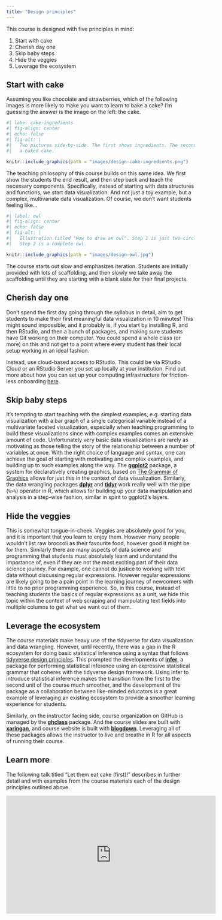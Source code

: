 ```yaml
---
title: "Design principles"
---
```


This course is designed with five principles in mind:

1.  Start with cake
2.  Cherish day one
3.  Skip baby steps
4.  Hide the veggies
5.  Leverage the ecosystem

## Start with cake

Assuming you like chocolate and strawberries, which of the following images is more likely to make you want to learn to bake a cake?
I'm guessing the answer is the image on the left: the cake.

```r
#| labe: cake-ingredients
#| fig-align: center
#| echo: false
#| fig-alt: |
#|   Two pictures side-by-side. The first shows ingredients. The second shows 
#|   a baked cake.

knitr::include_graphics(path = "images/design-cake-ingredients.png")
```

The teaching philosophy of this course builds on this same idea.
We first show the students the end result, and then step back and teach the necessary components.
Specifically, instead of starting with data structures and functions, we start data visualization.
And not just a toy example, but a complex, multivariate data visualization.
Of course, we don't want students feeling like...

```r
#| label: owl
#| fig-align: center
#| echo: false
#| fig-alt: |
#|   Illustration titled "How to draw an owl". Step 1 is just two circles. 
#|   Step 2 is a complete owl.

knitr::include_graphics(path = "images/design-owl.jpg")
```

The course starts out slow and emphasizes iteration.
Students are initially provided with lots of scaffolding, and then slowly we take away the scaffolding until they are starting with a blank slate for their final projects.

## Cherish day one

Don't spend the first day going through the syllabus in detail, aim to get students to make their first meaningful data visualization in 10 minutes!
This might sound impossible, and it probably is, if you start by installing R, and then RStudio, and then a bunch of packages, and making sure students have Git working on their computer.
You could spend a whole class (or more) on this and not get to a point where every student has their local setup working in an ideal fashion.

Instead, use cloud-based access to RStudio.
This could be via RStudio Cloud or an RStudio Server you set up locally at your institution.
Find out more about how you can set up your computing infrastructure for friction-less onboarding [here](../../infrastructure).

## Skip baby steps

It's tempting to start teaching with the simplest examples, e.g. starting data visualization with a bar graph of a single categorical variable instead of a multivariate faceted visualization, especially when teaching programming to build these visualizations since with complex examples comes an extensive amount of code.
Unfortunately very basic data visualizations are rarely as motivating as those telling the story of the relationship between a number of variables at once.
With the right choice of language and syntax, one can achieve the goal of starting with motivating and complex examples, and building up to such examples along the way.
The [**ggplot2**](https://ggplot2.tidyverse.org/) package, a system for declaratively creating graphics, based on [The Grammar of Graphics](http://amzn.to/2ef1eWp) allows for just this in the context of data visualization.
Similarly, the data wrangling packages [**dplyr**](https://dplyr.tidyverse.org/) and [**tidyr**](https://tidyr.tidyverse.org/) work really well with the pipe (`%>%`) operator in R, which allows for building up your data manipulation and analysis in a step-wise fashion, similar in spirit to ggplot2's layers.

## Hide the veggies

This is somewhat tongue-in-cheek.
Veggies are absolutely good for you, and it is important that you learn to enjoy them.
However many people wouldn't list raw broccoli as their favourite food, however good it might be for them.
Similarly there are many aspects of data science and programming that students must absolutely learn and understand the importance of, even if they are not the most exciting part of their data science journey.
For example, one cannot do justice to working with text data without discussing regular expressions.
However regular expressions are likely going to be a pain point in the learning journey of newcomers with little to no prior programming experience.
So, in this course, instead of teaching students the basics of regular expressions as a unit, we hide this topic within the context of web scraping and manipulating text fields into multiple columns to get what we want out of them.

## Leverage the ecosystem

The course materials make heavy use of the tidyverse for data visualization and data wrangling.
However, until recently, there was a gap in the R ecosystem for doing basic statistical inference using a syntax that follows [tidyverse design principles](https://principles.tidyverse.org/).
This prompted the developments of [**infer**](http://infer.netlify.com), a package for performing statistical inference using an expressive statistical grammar that coheres with the tidyverse design framework.
Using infer to introduce statistical inference makes the transition from the first to the second unit of the course much smoother, and the development of the package as a collaboration between like-minded educators is a great example of leveraging an existing ecosystem to provide a smoother learning experience for students.

Similarly, on the instructor facing side, course organization on GitHub is managed by the [**ghclass**](https://rundel.github.io/ghclass) package.
And the course slides are built with [**xaringan**](https://github.com/yihui/xaringan), and course website is built with [**blogdown**](https://bookdown.org/yihui/blogdown/).
Leveraging all of these packages allows the instructor to live and breathe in R for all aspects of running their course.

## Learn more

The following talk titled "Let them eat cake (first)!" describes in further detail and with examples from the course materials each of the design principles outlined above.

<center>

<iframe width="560" height="315" src="https://www.youtube.com/embed/RsVOrpXAPXo?start=1009" frameborder="0" allow="accelerometer; autoplay; encrypted-media; gyroscope; picture-in-picture" allowfullscreen>

</iframe>

</center>
